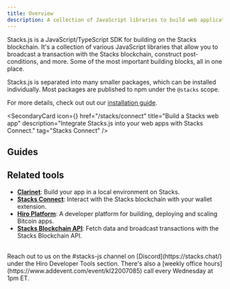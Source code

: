 ```yaml
---
title: Overview
description: A collection of JavaScript libraries to build web applications on Stacks.
---
```



Stacks.js is a JavaScript/TypeScript SDK for building on the Stacks blockchain. It's a collection of various JavaScript libraries that allow you to broadcast a transaction with the Stacks blockchain, construct post-conditions, and more. Some of the most important building blocks, all in one place.

Stacks.js is separated into many smaller packages, which can be installed individually. Most packages are published to npm under the `@stacks` scope.

For more details, check out out our [installation guide](/reference/stacks.js/installation).

<SecondaryCard
  icon={<Globe/>}
  href="/stacks/connect"
  title="Build a Stacks web app"
  description="Integrate Stacks.js into your web apps with Stacks Connect."
  tag="Stacks Connect"
/>

## Guides

<Cards>
  <SecondaryCard
    href="/stacks/stacks.js/guides/broadcast-transactions"
    title="Broadcast transactions"
    description="Create and broadcast transactions using Stacks.js builder and helper functions."
  />
  <SecondaryCard
    href="/stacks/stacks.js/guides/post-conditions"
    title="Constructing post-conditions"
    description="Build post-conditions into your smart contracts and safe-guard your users."
  />
</Cards>

## Related tools

- **[Clarinet](/tools/clarinet)**: Build your app in a local environment on Stacks.
- **[Stacks Connect](/reference/stacks.js/connect-wallet)**: Interact with the Stacks blockchain with your wallet extension.
- **[Hiro Platform](https://platform.hiro.so/)**: A developer platform for building, deploying and scaling Bitcoin apps.
- **[Stacks Blockchain API](/apis/stacks-blockchain-api)**: Fetch data and broadcast transactions with the Stacks Blockchain API.

<br />

<Callout title="Need help building with Stacks.js?" type="help">
Reach out to us on the <span className="font-bold">#stacks-js</span> channel on [Discord](https://stacks.chat/) under the Hiro Developer Tools section. There's also a [weekly office hours](https://www.addevent.com/event/kI22007085) call every Wednesday at 1pm ET.
</Callout>
